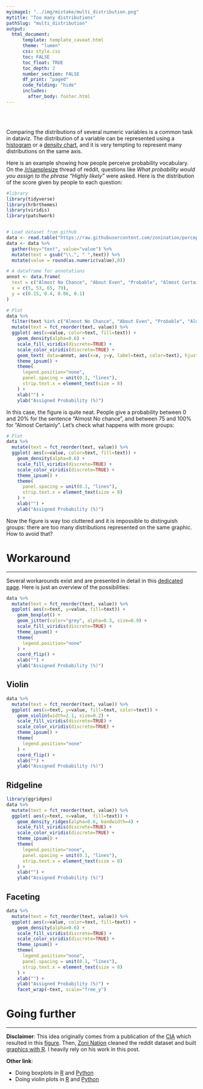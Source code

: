 ```yaml
---
myimage1: "../img/mistake/multi_distribution.png"
mytitle: "Too many distributions"
pathSlug: "multi_distribution"
output:
  html_document:
      template: template_caveat.html
      theme: "lumen"
      css: style.css
      toc: FALSE
      toc_float: TRUE
      toc_depth: 2
      number_section: FALSE
      df_print: "paged"
      code_folding: "hide"
      includes:
        after_body: footer.html
---
```


<br><br>
<div class="mycontent">


Comparing the distributions of several numeric variables is a common task in dataviz. The distribution of a variable can be represented using a [histogram](http://www.data-to-viz.com/graph/histogram.html) or a [density chart](http://www.data-to-viz.com/graph/density.html), and it is very tempting to represent many distributions on the same axis.

Here is an example showing how people perceive probability vocabulary. On the [/r/samplesize](https://www.reddit.com/r/SampleSize/) thread of reddit, questions like *What probability would you assign to the phrase "Highly likely"* were asked. Here is the distribution of the score given by people to each question:


```r
#library
library(tidyverse)
library(hrbrthemes)
library(viridis)
library(patchwork)


# Load dataset from github
data <- read.table("https://raw.githubusercontent.com/zonination/perceptions/master/probly.csv", header=TRUE, sep=",")
data <- data %>%
  gather(key="text", value="value") %>%
  mutate(text = gsub("\\.", " ",text)) %>%
  mutate(value = round(as.numeric(value),0))

# A dataframe for annotations
annot <- data.frame(
  text = c("Almost No Chance", "About Even", "Probable", "Almost Certainly"),
  x = c(5, 53, 65, 79),
  y = c(0.15, 0.4, 0.06, 0.1)
)

# Plot
data %>%
  filter(text %in% c("Almost No Chance", "About Even", "Probable", "Almost Certainly")) %>%
  mutate(text = fct_reorder(text, value)) %>%
  ggplot( aes(x=value, color=text, fill=text)) +
    geom_density(alpha=0.6) +
    scale_fill_viridis(discrete=TRUE) +
    scale_color_viridis(discrete=TRUE) +
    geom_text( data=annot, aes(x=x, y=y, label=text, color=text), hjust=0, size=4.5) +
    theme_ipsum() +
    theme(
      legend.position="none",
      panel.spacing = unit(0.1, "lines"),
      strip.text.x = element_text(size = 8)
    ) +
    xlab("") +
    ylab("Assigned Probability (%)")
```

In this case, the figure is quite neat. People give a probability between 0 and 20% for the sentence "Almost No chance", and between 75 and 100% for "Almost Certainly". Let's check what happens with more groups:

```r
# Plot
data %>%
  mutate(text = fct_reorder(text, value)) %>%
  ggplot( aes(x=value, color=text, fill=text)) +
    geom_density(alpha=0.6) +
    scale_fill_viridis(discrete=TRUE) +
    scale_color_viridis(discrete=TRUE) +
    theme_ipsum() +
    theme(
      panel.spacing = unit(0.1, "lines"),
      strip.text.x = element_text(size = 8)
    ) +
    xlab("") +
    ylab("Assigned Probability (%)")
```

Now the figure is way too cluttered and it is impossible to distinguish groups: there are too many distributions represented on the same graphic. How to avoid that?


# Workaround {.tabset}
***
Several workarounds exist and are presented in detail in this [dedicated page](http://www.data-to-viz.com/story/OneNumOneCatSeveralObs.html). Here is just an overview of the possibilities:

```r
data %>%
  mutate(text = fct_reorder(text, value)) %>%
  ggplot( aes(x=text, y=value, fill=text)) +
    geom_boxplot() +
    geom_jitter(color="grey", alpha=0.3, size=0.9) +
    scale_fill_viridis(discrete=TRUE) +
    theme_ipsum() +
    theme(
      legend.position="none"
    ) +
    coord_flip() +
    xlab("") +
    ylab("Assigned Probability (%)")
```

## Violin
```r
data %>%
  mutate(text = fct_reorder(text, value)) %>%
  ggplot( aes(x=text, y=value, fill=text, color=text)) +
    geom_violin(width=2.1, size=0.2) +
    scale_fill_viridis(discrete=TRUE) +
    scale_color_viridis(discrete=TRUE) +
    theme_ipsum() +
    theme(
      legend.position="none"
    ) +
    coord_flip() +
    xlab("") +
    ylab("Assigned Probability (%)")
```

## Ridgeline
```r
library(ggridges)
data %>%
  mutate(text = fct_reorder(text, value)) %>%
  ggplot( aes(y=text, x=value,  fill=text)) +
    geom_density_ridges(alpha=0.6, bandwidth=4) +
    scale_fill_viridis(discrete=TRUE) +
    scale_color_viridis(discrete=TRUE) +
    theme_ipsum() +
    theme(
      legend.position="none",
      panel.spacing = unit(0.1, "lines"),
      strip.text.x = element_text(size = 8)
    ) +
    xlab("") +
    ylab("Assigned Probability (%)")
```


## Faceting
```r
data %>%
  mutate(text = fct_reorder(text, value)) %>%
  ggplot( aes(x=value, color=text, fill=text)) +
    geom_density(alpha=0.6) +
    scale_fill_viridis(discrete=TRUE) +
    scale_color_viridis(discrete=TRUE) +
    theme_ipsum() +
    theme(
      legend.position="none",
      panel.spacing = unit(0.1, "lines"),
      strip.text.x = element_text(size = 8)
    ) +
    xlab("") +
    ylab("Assigned Probability (%)") +
    facet_wrap(~text, scale="free_y")
```







# Going further
***

**Disclaimer**: This idea originally comes from a publication of the [CIA](https://www.cia.gov/library/center-for-the-study-of-intelligence/csi-publications/books-and-monographs/psychology-of-intelligence-analysis/art15.html) which resulted in this [figure](https://www.cia.gov/library/center-for-the-study-of-intelligence/csi-publications/books-and-monographs/psychology-of-intelligence-analysis/fig18.gif/image.gif). Then, [Zoni Nation](https://github.com/zonination) cleaned the reddit dataset and built [graphics with R](https://github.com/zonination/perceptions). I heavily rely on his work in this post.


**Other link**:

- Doing boxplots in [R](https://www.r-graph-gallery.com/boxplot/) and [Python](https://python-graph-gallery.com/boxplot/)
- Doing violin plots in [R](https://www.r-graph-gallery.com/violin/) and [Python](https://python-graph-gallery.com/violin/)


<br>


</div>